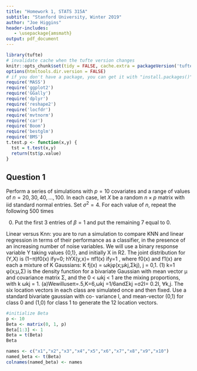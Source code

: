 ```yaml
---
title: "Homework 1, STATS 315A"
subtitle: "Stanford University, Winter 2019"
author: "Joe Higgins"
header-includes:
   - \usepackage{amsmath}
output: pdf_document
---
```


```r
library(tufte)
# invalidate cache when the tufte version changes
knitr::opts_chunk$set(tidy = FALSE, cache.extra = packageVersion('tufte'))
options(htmltools.dir.version = FALSE)
# if you don't have a package, you can get it with "install.packages()"
require('MASS')
require('ggplot2')
require('GGally')
require('dplyr')
require('reshape2')
require('locfdr')
require('mvtnorm')
require('car')
require('Boom')
require('bestglm')
require('BMS')
t.test.p <- function(x,y) {
  tst = t.test(x,y)
  return(tst$p.value)
}

```


## Question 1

Perform a series of simulations with $p=10$ covariates and a range of values of $n=20,30,40,\ldots,100$. In each case, let $X$ be a random $n \times p$ matrix with iid standard normal entries. Set $\sigma^2=4$. For each value of $n$, repeat the following 500 times

0. Put the first 3 entries of $\beta=1$ and put the remaining 7 equal to 0.

Linear versus Knn: you are to run a simulation to compare KNN and linear regression in terms of their performance as a classifier, in the presence of an increasing number of noise variables. We will use a binary response variable Y taking values {0,1}, and initially X in R2. The joint distribution for (Y,X) is
  (1−π)f0(x) ify=0; hYX(y,x)= πf1(x) ify=1 ,
where f0(x) and f1(x) are each a mixture of K Gaussians:
K
fj(x) =  ωkjφ(x;μkj,Σkj), j = 0,1. (1)
k=1
φ(x;μ,Σ) is the density function for a bivariate Gaussian with mean vector μ and covariance matrix Σ, and the 0 < ωkj < 1 are the mixing proportions, with  k ωkj = 1.
(a)Wewilluseπ=.5,K=6,ωkj =1/6andΣkj =σ2I= 0.2I, ∀k,j. The six location vectors in each class are simulated once and then fixed. Use a standard bivariate gaussian with co- variance I, and mean-vector (0,1) for class 0 and (1,0) for class 1 to generate the 12 location vectors.

```r
#initialize Beta
p <- 10
Beta <- matrix(0, 1, p)
Beta[1:3] <- 1
Beta = t(Beta)
Beta

names <- c("x1","x2","x3","x4","x5","x6","x7","x8","x9","x10")
named_beta <- t(Beta)
colnames(named_beta) <- names
```
